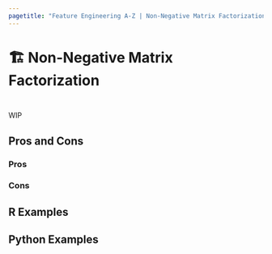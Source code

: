 ```yaml
---
pagetitle: "Feature Engineering A-Z | Non-Negative Matrix Factorization"
---
```


# 🏗️ Non-Negative Matrix Factorization {#sec-too-many-nmf}

::: {style="visibility: hidden; height: 0px;"}
## Non-Negative Matrix Factorization
:::

WIP

## Pros and Cons

### Pros

### Cons

## R Examples

## Python Examples
